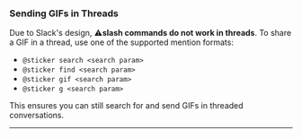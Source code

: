 ### Sending GIFs in Threads

Due to Slack's design, ⚠️**slash commands do not work in threads**. To share a GIF in a thread, use one of the supported mention formats:

- `@sticker search <search param>`
- `@sticker find <search param>`
- `@sticker gif <search param>`
- `@sticker g <search param>`

This ensures you can still search for and send GIFs in threaded conversations.

---
